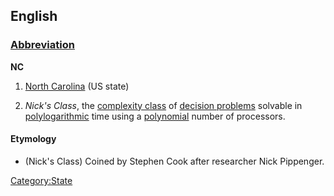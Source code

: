 ==English==
[[Category:State]]
===[[Wiktionary:List of acronyms and abbreviations|Abbreviation]]===
'''NC'''
#[[North Carolina]] (US state)
# {{comptheory}} ''Nick's Class'', the [[complexity class]] of [[decision problems]] solvable in [[polylogarithmic]] time using a [[polynomial]] number of processors.

====Etymology====
* (Nick's Class) Coined by Stephen Cook after researcher Nick Pippenger.
